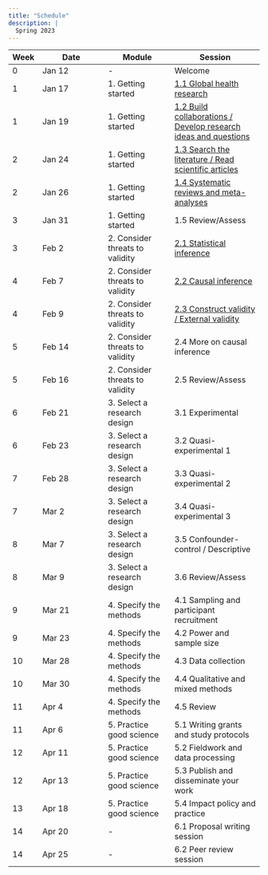 ```yaml
---
title: "Schedule"
description: |
  Spring 2023
---
```


| Week | Date | Module | Session |
|- | --- | --- | ---- |
| 0 | Jan 12 | - | Welcome |
| 1 | Jan 17 | 1. Getting started | [1.1 Global health research](mod1.html#global-health-research) |
| 1 | Jan 19 | 1. Getting started | [1.2 Build collaborations / Develop research ideas and questions](mod1.html#build-collaborations-develop-questions) |
| 2 | Jan 24 | 1. Getting started | [1.3 Search the literature / Read scientific articles](mod1.html#search-the-literature-read-scientific-articles) |
| 2 | Jan 26 | 1. Getting started | [1.4 Systematic reviews and meta-analyses](mod1.html#systematic-reviews-and-meta-analyses) |
| 3 | Jan 31 | 1. Getting started | 1.5 Review/Assess |
| 3 | Feb 2 | 2. Consider threats to validity | [2.1 Statistical inference](https://ericpgreen.github.io/ghr_course/mod2.html#consider-threats-to-validity) |
| 4 | Feb 7 | 2. Consider threats to validity | [2.2 Causal inference](https://ericpgreen.github.io/ghr_course/mod2.html#statistical-inference-and-statistical-conclusion-validity) |
| 4 | Feb 9 | 2. Consider threats to validity | [2.3 Construct validity / External validity](https://ericpgreen.github.io/ghr_course/mod2.html#construct-validity-and-external-validity) |
| 5 | Feb 14 | 2. Consider threats to validity | 2.4 More on causal inference |
| 5 | Feb 16 | 2. Consider threats to validity | 2.5 Review/Assess |
| 6 | Feb 21 | 3. Select a research design | 3.1 Experimental |
| 6 | Feb 23 | 3. Select a research design | 3.2 Quasi-experimental 1 |
| 7 | Feb 28 | 3. Select a research design | 3.3 Quasi-experimental 2 |
| 7 | Mar 2 | 3. Select a research design | 3.4 Quasi-experimental 3 |
| 8 | Mar 7 | 3. Select a research design | 3.5 Confounder-control / Descriptive |
| 8 | Mar 9 | 3. Select a research design | 3.6 Review/Assess |
| 9 | Mar 21 | 4. Specify the methods | 4.1 Sampling and participant recruitment |
| 9 | Mar 23 | 4. Specify the methods | 4.2 Power and sample size |
| 10 | Mar 28 | 4. Specify the methods | 4.3 Data collection |
| 10 | Mar 30 | 4. Specify the methods | 4.4 Qualitative and mixed methods |
| 11 | Apr 4 | 4. Specify the methods | 4.5 Review |
| 11 | Apr 6 | 5. Practice good science | 5.1 Writing grants and study protocols |
| 12 | Apr 11 | 5. Practice good science | 5.2 Fieldwork and data processing |
| 12 | Apr 13 | 5. Practice good science | 5.3 Publish and disseminate your work |
| 13 | Apr 18 | 5. Practice good science | 5.4 Impact policy and practice |
| 14 | Apr 20 | - | 6.1 Proposal writing session |
| 14 | Apr 25 | - | 6.2 Peer review session |
  
